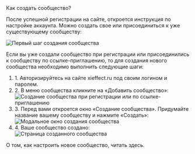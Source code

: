 
<AnchorHeading type="h1" id="add-community">
  Как создать сообщество?
</AnchorHeading>

После успешной регистрации на сайте, откроется инструкция по настройке аккаунта. Можно создать свое или присоединиться к уже существующему сообществу:

<Image
  width={634}
  height={567}
  src="/assets/markdown/community/create-community.jpeg"
  alt="Первый шаг создания сообщества"
/>

Если вы уже создали сообщество при регистрации или присоединились к сообществу по ссылке-приглашению, то для создания нового сообщества необходимо выполнить следующие шаги:

<ol>
  <li>1. Авторизируйтесь на сайте <Link href="https://xieffect.ru/">xieffect.ru</Link> под своим логином и паролем.</li>
  <li class="my-4 text-gray-100"> 2. В меню сообщества кликните на «Добавить сообщество»: </li>
  <Image
    width={364}
    height={627}
    src="/assets/markdown/community/add-community.jpeg"
    alt="Создание сообщества при регистрации или по ссылке-приглашению"
  />

<li class="my-4 text-gray-100"> 3. Перед вами откроется окно «Создание сообщества». Придумайте название вашему сообществу и нажмите «Создать»: </li>
<Image
  width={521}
  height={304}
  src="/assets/markdown/community/add-community-modal.png"
  alt="Модальное окно создания сообщества"
  noRatio
/>

  <li class="my-4 text-gray-100"> 4. Ваше сообщество создано: </li>
  <Image
    width={960}
    height={540}
    src="/assets/markdown/community/new-community.jpg"
    alt="Страница созданного сообщества"
    noRatio
  />
</ol>
О том, как настроить новое сообщество, читать <Link href="/communities/community-settings">здесь</Link>.
